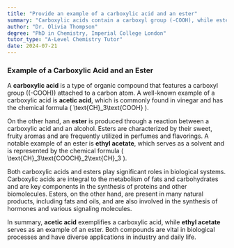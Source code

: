 ```yaml
---
title: "Provide an example of a carboxylic acid and an ester"
summary: "Carboxylic acids contain a carboxyl group (-COOH), while esters are formed from the reaction of carboxylic acids and alcohols, resulting in a functional group characterized by -COO-."
author: "Dr. Olivia Thompson"
degree: "PhD in Chemistry, Imperial College London"
tutor_type: "A-Level Chemistry Tutor"
date: 2024-07-21
---
```


### Example of a Carboxylic Acid and an Ester

A **carboxylic acid** is a type of organic compound that features a carboxyl group \((-COOH)\) attached to a carbon atom. A well-known example of a carboxylic acid is **acetic acid**, which is commonly found in vinegar and has the chemical formula \( \text{CH}_3\text{COOH} \).

On the other hand, an **ester** is produced through a reaction between a carboxylic acid and an alcohol. Esters are characterized by their sweet, fruity aromas and are frequently utilized in perfumes and flavorings. A notable example of an ester is **ethyl acetate**, which serves as a solvent and is represented by the chemical formula \( \text{CH}_3\text{COOCH}_2\text{CH}_3 \).

Both carboxylic acids and esters play significant roles in biological systems. Carboxylic acids are integral to the metabolism of fats and carbohydrates and are key components in the synthesis of proteins and other biomolecules. Esters, on the other hand, are present in many natural products, including fats and oils, and are also involved in the synthesis of hormones and various signaling molecules.

In summary, **acetic acid** exemplifies a carboxylic acid, while **ethyl acetate** serves as an example of an ester. Both compounds are vital in biological processes and have diverse applications in industry and daily life.
    